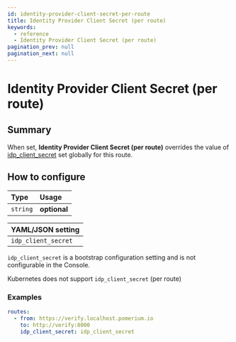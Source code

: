 ```yaml
---
id: identity-provider-client-secret-per-route
title: Identity Provider Client Secret (per route)
keywords:
  - reference
  - Identity Provider Client Secret (per route)
pagination_prev: null
pagination_next: null
---
```



# Identity Provider Client Secret (per route)

## Summary

When set, **Identity Provider Client Secret (per route)** overrides the value of [idp_client_secret](/docs/reference/identity-provider-client-secret) set globally for this route.

## How to configure

| **Type** | **Usage**    |
| :------- | :----------- |
| `string` | **optional** |

<Tabs>
<TabItem value="Core" label="Core">

| **YAML**/**JSON** setting |
| :------------------------ |
| `idp_client_secret`       |

</TabItem>
<TabItem value="Enterprise" label="Enterprise">

`idp_client_secret` is a bootstrap configuration setting and is not configurable in the Console.

</TabItem>
<TabItem value="Kubernetes" label="Kubernetes">

Kubernetes does not support `idp_client_secret` (per route)

</TabItem>
</Tabs>

### Examples

```yaml
routes:
  - from: https://verify.localhost.pomerium.io
    to: http://verify:8000
    idp_client_secret: idp_client_secret
```
